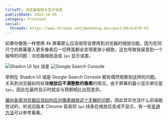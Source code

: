```yaml
---
titleTC: 浏览器缩放与显示误差
publishDate: 2024-10-05
category: Frontend
social:
  threads: https://www.threads.net/@webdong.dev/post/DAvSuEfB-O3
---
```


如果你像我一样使用 4k 屏幕那么应该很常会使用到浏览器的缩放功能，因为在同尺寸的屏幕塞入更多像素后一切界面都会变得更渺小细致，这也导致我留意到一个独特的问题：浏览器缩放造成 `1px` 显示误差。

![Shadcn UI 1px 误差](one-px-offset.webp 'Shadcn UI 1px 误差')
![Google Search Console](search-console.webp 'Google Search Console 怪异的 Checkbox')

举例在 Shadcn UI 或是 Google Search Console 都有偶然观察到这样的问题。关系到浏览器如何处理**缩放后不满整数的像素**的情况，由于屏幕的最小显示单位是 `1px`，因此在最终显示时就会与预期相比出现差异。

[偏向各家浏览器应该如何应对像素缩放这个无解的问题](https://stackoverflow.com/questions/32184316/html-border-thickness-on-zoom)，因此其实也没什么前端能尝试的。听说旧版本 Chrome 容易将 `1px` 线条在缩放后变成不显示，有一些[变通方法](https://muffinman.io/blog/fix-for-chrome-not-rendering-borders/)可以参考看看。
